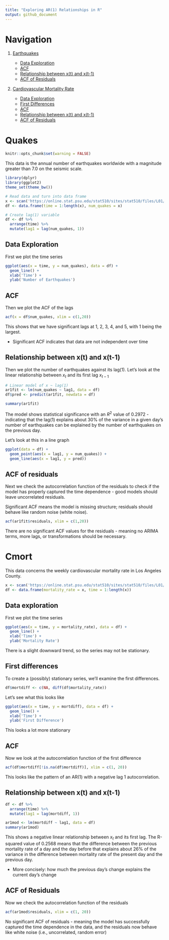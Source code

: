```yaml
---
title: "Exploring AR(1) Relationships in R"
output: github_document
---
```


# Navigation

1.  [Earthquakes](#quakes)

    * [Data Exploration](#data-exploration)
    * [ACF](#acf)
    * [Relationship between x(t) and x(t-1)](#relationship-between-xt-and-xt-1)
    * [ACF of Residuals](#acf-of-residuals)

2.  [Cardiovascular Mortality Rate](#cmort)

    * [Data Exploration](#data-exploration-1)
    * [First Differences](#first-differences)
    * [ACF](#acf-1)
    * [Relationship between x(t) and x(t-1)](#relationship-between-xt-and-xt-1-1)
    * [ACF of Residuals](#acf-of-residuals-1)

# Quakes {#quakes}

```r
knitr::opts_chunk$set(warning = FALSE)
```

This data is the annual number of earthquakes worldwide with a magnitude greater than 7.0 on the seismic scale.

```r
library(dplyr)
library(ggplot2)
theme_set(theme_bw())

# Read data and turn into data frame
x <- scan('https://online.stat.psu.edu/stat510/sites/stat510/files/L01/quakes.dat')
df <- data.frame(time = 1:length(x), num_quakes = x)

# Create lag(1) variable
df <- df %>%
  arrange(time) %>%
  mutate(lag1 = lag(num_quakes, 1))
```

## Data Exploration

First we plot the time series

```r
ggplot(aes(x = time, y = num_quakes), data = df) +
  geom_line() +
  xlab('Time') +
  ylab('Number of Earthquakes')
```

## ACF

Then we plot the ACF of the lags

```r
acf(x = df$num_quakes, xlim = c(1,20))
```

This shows that we have significant lags at 1, 2, 3, 4, and 5, with 1 being the largest.

-   Significant ACF indicates that data are not independent over time

## Relationship between x(t) and x(t-1)

Then we plot the number of earthquakes against its lag(1). Let's look at the linear relationship between $x_t$ and its first lag $x_{t-1}$

```r
# Linear model of x ~ lag(1)
ar1fit <- lm(num_quakes ~ lag1, data = df)
df$pred <- predict(ar1fit, newdata = df)

summary(ar1fit)
```

The model shows statistical significance with an $R^2$ value of 0.2972 - indicating that the lag(1) explains about 30% of the variance in a given day's number of earthquakes can be explained by the number of earthquakes on the previous day.

Let's look at this in a line graph

```r
ggplot(data = df) +
  geom_point(aes(x = lag1, y = num_quakes)) +
  geom_line(aes(x = lag1, y = pred))
```

## ACF of residuals

Next we check the autocorrelation function of the residuals to check if the model has properly captured the time dependence - good models should leave uncorrelated residuals.

Significant ACF means the model is missing structure; residuals should behave like random noise (white noise).

```r
acf(ar1fit$residuals, xlim = c(1,20))
```

There are no significant ACF values for the residuals - meaning no ARIMA terms, more lags, or transformations should be necessary.

# Cmort {#cmort}

This data concerns the weekly cardiovascular mortality rate in Los Angeles County.

```r
x <- scan('https://online.stat.psu.edu/stat510/sites/stat510/files/L01/cmort.dat')
df <- data.frame(mortality_rate = x, time = 1:length(x))
```

## Data exploration

First we plot the time series

```r
ggplot(aes(x = time, y = mortality_rate), data = df) +
  geom_line() +
  xlab('Time') +
  ylab('Mortality Rate')
```

There is a slight downward trend, so the series may not be stationary.

## First differences

To create a (possibly) stationary series, we’ll examine the first differences.

```r
df$mortdiff <- c(NA, diff(df$mortality_rate))
```

Let's see what this looks like

```r
ggplot(aes(x = time, y = mortdiff), data = df) +
  geom_line() +
  xlab('Time') +
  ylab('First Difference')
```

This looks a lot more stationary

## ACF

Now we look at the autocorrelation function of the first difference

```r
acf(df$mortdiff[!is.na(df$mortdiff)], xlim = c(1, 20))
```

This looks like the pattern of an AR(1) with a negative lag 1 autocorrelation.

## Relationship between x(t) and x(t-1)

```r
df <- df %>%
  arrange(time) %>%
  mutate(lag1 = lag(mortdiff, 1))

ar1mod <- lm(mortdiff ~ lag1, data = df)
summary(ar1mod)
```

This shows a negative linear relationship between $x_t$ and its first lag. The R-squared value of 0.2568 means that the difference between the previous mortality rate of a day and the day before that explains about 26% of the variance in the difference between mortality rate of the present day and the previous day.

-   More concisely: how much the previous day's change explains the current day's change

## ACF of Residuals

Now we check the autocorrelation function of the residuals

```r
acf(ar1mod$residuals, xlim = c(1, 20))
```

No significant ACF of residuals - meaning the model has successfully captured the time dependence in the data, and the residuals now behave like white noise (i.e., uncorrelated, random error)
